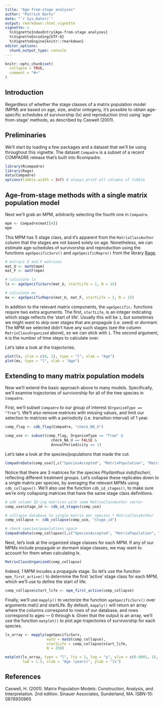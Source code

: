 ```yaml
---
title: "Age-from-stage analyses"
author: "Patrick Barks"
date: "`r Sys.Date()`"
output: rmarkdown::html_vignette
vignette: >
  %\VignetteIndexEntry{Age-from-stage analyses}
  %\VignetteEncoding{UTF-8}
  %\VignetteEngine{knitr::rmarkdown}
editor_options: 
  chunk_output_type: console
---
```


```r
knitr::opts_chunk$set(
  collapse = TRUE,
  comment = "#>"
)
```

## Introduction

Regardless of whether the stage classes of a matrix population model (MPM) are based on age, size, and/or ontogeny, it's possible to obtain age-specific schedules of survivorship (lx) and reproduction (mx) using 'age-from-stage' methods, as described by Caswell (2001).

## Preliminaries

We'll start by loading a few packages and a dataset that we'll be using throughout this vignette. The dataset `Compadre` is a subset of a recent COMPADRE release that's built into Rcompadre.

```r
library(Rcompadre)
library(Rage)
data(Compadre)
options(tibble.width = Inf) # always print all columns of tibble
```

## Age-from-stage methods with a single matrix population model

Next we'll grab an MPM, arbitrarily selecting the fourth one in `Compadre`.

```r
mpm <- Compadre$mat[[4]]
mpm
```

This MPM has 5 stage class, and it's apparent from the `MatrixClassAuthor` column that the stages are not based solely on age. Nonetheless, we can estimate age-schedules of survivorship and reproduction using the functions `ageSpecificSurv()` and `ageSpecificRepro()` from the library [Rage](https://github.com/jonesor/Rage).

```r
# extract U and F matrices
mat_U <- matU(mpm)
mat_F <- matF(mpm)

# calculate lx
lx <- ageSpecificSurv(mat_U, startLife = 1, N = 15)

# calculate mx
mx <- ageSpecificRepro(mat_U, mat_F, startLife = 1, N = 15)
```

In addition to the relevant matrix components, the `ageSpecific-` functions require two extra arguments. The first, `startLife`, is an integer indicating which stage reflects the 'start of life'. Usually this will be `1`, but sometimes we might want to skip over stages that are propagule (i.e. seed) or dormant. The MPM we selected didn't have any such stages (see the column `MatrixClassOrganized` above), so we can stick with `1`. The second argument, `N` is the number of time steps to calculate over.

Let's take a look at the trajectories.

```r
plot(lx, ylim = c(0, 1), type = "l", xlab = "Age")
plot(mx, type = "l", xlab = "Age")
```

## Extending to many matrix population models

Now we'll extend the basic approach above to many models. Specifically, we'll examine trajectories of survivorship for all of the tree species in `Compadre`.

First, we'll subset `Compadre` to our group of interest (`OrganismType == "Tree"`). We'll also remove matrices with missing values, and limit our selection to matrices with a periodicity (i.e. transition interval) of 1 year.

```r
comp_flag <- cdb_flag(Compadre, "check_NA_U")

comp_use <- subset(comp_flag, OrganismType == "Tree" &
                     check_NA_U == FALSE &
                     AnnualPeriodicity == 1)
```

Let's take a look at the species/populations that made the cut.

```r
CompadreData(comp_use)[,c("SpeciesAccepted", "MatrixPopulation", "MatrixTreatment")]
```

Notice that there are 3 matrices for the species _Phyllanthus indofischeri_, reflecting different treatment groups. Let's collapse these replicates down to a single matrix per species, by averaging the relevant MPMs using `cdb_collapse()`. We'll also use the function `cdb_id_stages()`, to make sure we're only collapsing matrices that have the same stage class definitions.

```r
# add column ID-ing matrices with same MatrixClassAuthor vector
comp_use$stage_id <- cdb_id_stages(comp_use)

# collapse database to single matrix per species * MatrixClassAuthor
comp_collapse <- cdb_collapse(comp_use, "stage_id")

# check species/populations again
CompadreData(comp_collapse)[,c("SpeciesAccepted", "MatrixPopulation", "MatrixTreatment")]
```

Next, let's look at the organized stage classes for each MPM. If any of our MPMs include propagule or dormant stage classes, we may want to account for them when calculating lx.

```r
MatrixClassOrganized(comp_collapse)
```

Indeed, 1 MPM incudes a propagule stage. So let's use the function `mpm_first_active()` to determine the first 'active' stage class for each MPM, which we'll use to define the start of life.

```r
comp_collapse$start_life <- mpm_first_active(comp_collapse)
```

Finally, we'll use `mapply()` to vectorize the function `ageSpecificSurv()` over arguments matU and startLife. By default, `mapply()` will return an array where the columns correspond to rows of our database, and rows correspond to ages — 0 through `N`. Given that the output is an array, we'll use the function `matplot()` to plot age-trajectories of survivorship for each species.

```r
lx_array <- mapply(ageSpecificSurv,
                   matU = matU(comp_collapse),
                   startLife = comp_collapse$start_life,
                   N = 250)

matplot(lx_array, type = "l", lty = 1, log = "y", ylim = c(0.0001, 1),
        lwd = 1.5, xlab = "Age (years)", ylab = "lx")
```

## References

Caswell, H. (2001). Matrix Population Models: Construction, Analysis, and Interpretation. 2nd edition. Sinauer Associates, Sunderland, MA. ISBN-10: 0878930965
